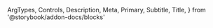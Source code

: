   ArgTypes,
  Controls,
  Description,
  Meta,
  Primary,
  Subtitle,
  Title,
} from '@storybook/addon-docs/blocks'


<Meta of={DropdownRadioItemStories} />

<Title />

<Subtitle />

<Description />

---

## Props

On top of all the props, attributes and event handler you can set on a
`<InputRadio />` component (and thus a `<button />` element), the component
accepts the following props:

<ArgTypes />

## Playground

<Primary />

<Controls />
